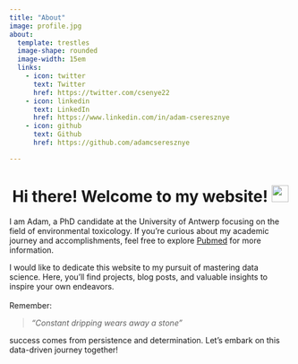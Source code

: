 ```yaml
---
title: "About"
image: profile.jpg
about:
  template: trestles
  image-shape: rounded
  image-width: 15em
  links:
    - icon: twitter
      text: Twitter
      href: https://twitter.com/csenye22
    - icon: linkedin
      text: LinkedIn
      href: https://www.linkedin.com/in/adam-cseresznye
    - icon: github
      text: Github
      href: https://github.com/adamcseresznye

---
```


<h1 style="text-align: center;">Hi there! Welcome to my website! <img src="https://media.giphy.com/media/hvRJCLFzcasrR4ia7z/giphy.gif" width="30px"/> </h1> 

I am Adam, a PhD candidate at the University of Antwerp focusing on the field of environmental toxicology. If you're curious about my academic journey and accomplishments, feel free to explore [Pubmed](https://pubmed.ncbi.nlm.nih.gov/?term=Cseresznye%2C+Adam%5BAuthor%5D&sort=) for more information. 

I would like to dedicate this website to my pursuit of mastering data science.  Here, you'll find projects, blog posts, and valuable insights to inspire your own endeavors.<br/> 
<br/>
Remember:<br/> 

> *"Constant dripping wears away a stone"*  

success comes from persistence and determination. Let's embark on this data-driven journey together!

